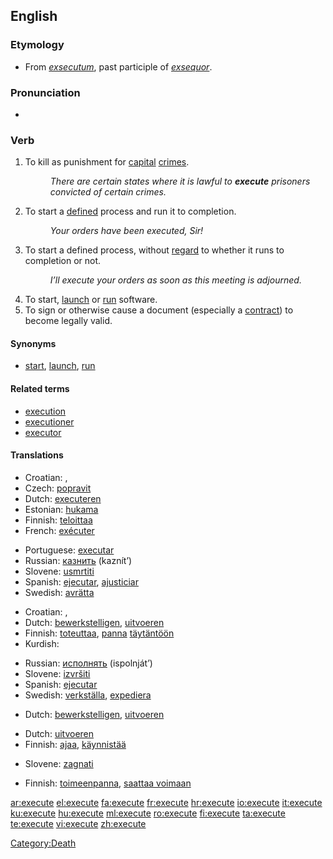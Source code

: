 ==English==

===Etymology===
* From {{etyl|la}} ''[[exsecutum]]'', past participle of ''[[exsequor]]''.

===Pronunciation===
* {{audio|en-us-execute.ogg|Audio (US)}}

===Verb===
{{en-verb|execut|ing}}

# To kill as punishment for [[capital]] [[crime]]s.
#: ''There are certain states where it is lawful to '''execute''' prisoners convicted of certain crimes.''
# To start a [[define]]d process and run it to completion.
#: ''Your orders have been executed, Sir!''
# To start a defined process, without [[regard]] to whether it runs to completion or not.
#: ''I’ll execute your orders as soon as this meeting is adjourned.''
# To start, [[launch]] or [[run]] software.
# To sign or otherwise cause a document (especially a [[contract#Noun|contract]]) to become legally valid.

====Synonyms====
* {{sense|computing}} [[start]], [[launch]], [[run]]

====Related terms====
* [[execution]]
* [[executioner]]
* [[executor]]

====Translations====
{{trans-top|to kill as punishment}}
* Croatian: {{t|hr|smaknuti|alt=smàknuti}}, {{t|hr|pogubiti|alt=pogùbiti}}
* Czech: [[popravit]]
* Dutch: [[executeren]]
* Estonian: [[hukama]]
* Finnish: [[teloittaa]]
* French: [[exécuter]]
{{trans-mid}}
* Portuguese: [[executar]]
* Russian: [[казнить]] (kaznít’)
* Slovene: [[usmrtiti]]
* Spanish: [[ejecutar]], [[ajusticiar]]
* Swedish: [[avrätta]]
{{trans-bottom}}

{{trans-top|To start a defined process and run it to completion}}
* Croatian: {{t|hr|izvršiti|alt=izvŕšiti }}, {{t|hr|provesti|alt=pròvesti}}
* Dutch: [[bewerkstelligen]], [[uitvoeren]]
* Finnish: [[toteuttaa]], [[panna]] [[täytäntöön]]
* Kurdish: {{KUchar|[[بردن به‌ڕێوه‌]]}}
{{trans-mid}}
* Russian: [[исполнять]] (ispolnját’)
* Slovene: [[izvršiti]]
* Spanish: [[ejecutar]]
* Swedish: [[verkställa]], [[expediera]]
{{trans-bottom}}

{{trans-top|To start a defined process, without regard to whether it runs to completion or not}}
* Dutch: [[bewerkstelligen]], [[uitvoeren]]
{{trans-mid}}
{{trans-bottom}}

{{trans-top|To start, launch or run software}}
* Dutch: [[uitvoeren]]
* Finnish: [[ajaa]], [[käynnistää]]
{{trans-mid}}
* Slovene: [[zagnati]]
{{trans-bottom}}

{{trans-top|To sign or otherwise cause a document (especially a contract) to become legally valid}}
* Finnish: [[toimeenpanna]], [[saattaa voimaan]]
{{trans-mid}}
{{trans-bottom}}

[[Category:Death]]

[[ar:execute]]
[[el:execute]]
[[fa:execute]]
[[fr:execute]]
[[hr:execute]]
[[io:execute]]
[[it:execute]]
[[ku:execute]]
[[hu:execute]]
[[ml:execute]]
[[ro:execute]]
[[fi:execute]]
[[ta:execute]]
[[te:execute]]
[[vi:execute]]
[[zh:execute]]